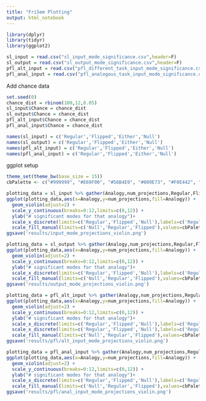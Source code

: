 ```yaml
---
title: "FriSem Plotting"
output: html_notebook
---
```



```r
library(dplyr)
library(tidyr)
library(ggplot2)
```

```r
sl_input = read.csv("sl_input_mode_significance.csv",header=F)
sl_output = read.csv("sl_output_mode_significance.csv",header=F)
pfl_alt_input = read.csv("pfl_different_task_input_mode_significance.csv",header=F)
pfl_anal_input = read.csv("pfl_analogous_task_input_mode_significance.csv",header=F)
```

Add chance data
```r
set.seed(0)
chance_dist = rbinom(100,12,0.05)
sl_input$Chance = chance_dist
sl_output$Chance = chance_dist
pfl_alt_input$Chance = chance_dist
pfl_anal_input$Chance = chance_dist
```

```r
names(sl_input) = c('Regular','Flipped','Either','Null')
names(sl_output) = c('Regular','Flipped','Either','Null')
names(pfl_alt_input) = c('Regular','Flipped','Either','Null')
names(pfl_anal_input) = c('Regular','Flipped','Either','Null')
```

ggplot setup
```r
theme_set(theme_bw(base_size = 15))
cbPalette <- c("#999999", "#E69F00", "#56B4E9", "#009E73", "#F0E442", "#0072B2", "#D55E00", "#CC79A7")

```

```r
plotting_data = sl_input %>% gather(Analogy,num_projections,Regular,Flipped,Null)
ggplot(plotting_data,aes(x=Analogy,y=num_projections,fill=Analogy)) +
  geom_violin(adjust=2) +
  scale_y_continuous(breaks=0:12,limits=c(0,12)) +
  ylab("# significant modes for that analogy")+
  scale_x_discrete(limits=c('Regular','Flipped','Null'),labels=c('Regular','Flipped','Null Dist.')) +
  scale_fill_manual(limits=c('Null','Regular','Flipped'),values=cbPalette)
ggsave('results/input_mode_projections_violin.png')
```


```r
plotting_data = sl_output %>% gather(Analogy,num_projections,Regular,Flipped,Null)
ggplot(plotting_data,aes(x=Analogy,y=num_projections,fill=Analogy)) +
  geom_violin(adjust=2) +
  scale_y_continuous(breaks=0:12,limits=c(0,12)) +
  ylab("# significant modes for that analogy")+
  scale_x_discrete(limits=c('Regular','Flipped','Null'),labels=c('Regular','Flipped','Null Dist.')) +
  scale_fill_manual(limits=c('Null','Regular','Flipped'),values=cbPalette)
ggsave('results/output_mode_projections_violin.png')
```



```r
plotting_data = pfl_alt_input %>% gather(Analogy,num_projections,Regular,Flipped,Null)
ggplot(plotting_data,aes(x=Analogy,y=num_projections,fill=Analogy)) +
  geom_violin(adjust=2) +
  scale_y_continuous(breaks=0:12,limits=c(0,12)) +
  ylab("# significant modes for that analogy")+
  scale_x_discrete(limits=c('Regular','Flipped','Null'),labels=c('Regular','Flipped','Null Dist.')) +
  scale_x_discrete(limits=c('Regular','Flipped','Null'),labels=c('Regular','Flipped','Null Dist.')) +
  scale_fill_manual(limits=c('Null','Regular','Flipped'),values=cbPalette)
ggsave('results/pfl/alt_input_mode_projections_violin.png')
```


```r
plotting_data = pfl_anal_input %>% gather(Analogy,num_projections,Regular,Flipped,Null)
ggplot(plotting_data,aes(x=Analogy,y=num_projections,fill=Analogy)) +
  geom_violin(adjust=2) +
  scale_y_continuous(breaks=0:12,limits=c(0,12)) +
  ylab("# significant modes for that analogy")+
  scale_x_discrete(limits=c('Regular','Flipped','Null'),labels=c('Regular','Flipped','Null Dist.')) +
  scale_fill_manual(limits=c('Null','Regular','Flipped'),values=cbPalette)
ggsave('results/pfl/anal_input_mode_projections_violin.png')
```
